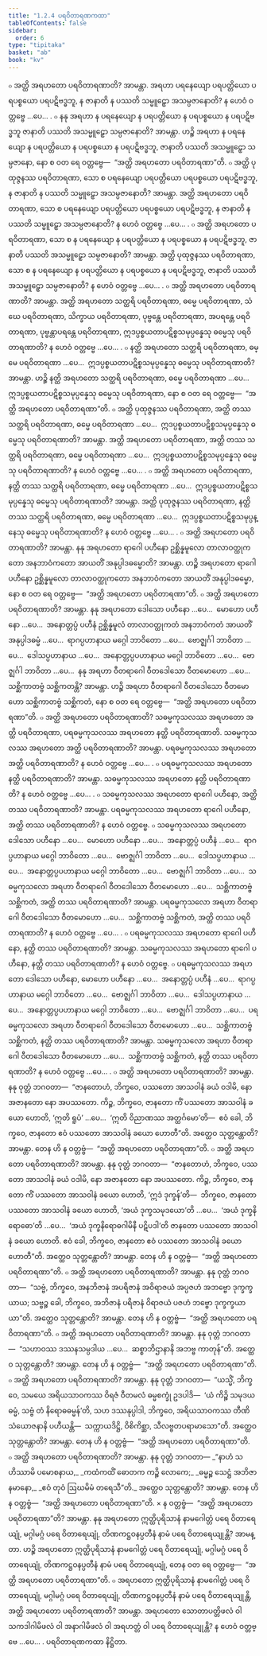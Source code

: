 ```yaml
---
title: "1.2.4 ပရဝိတာရဏကထာ"
tableOfContents: false
sidebar:
  order: 6
type: "tipitaka"
basket: "ab"
book: "kv"
---
```



<DynamicBreadcrumb />

<Division number="322" book="kv">

<Paragraph number="906" book="kv">
๐ အတ္ထိ အရဟတော ပရဝိတာရဏာတိ? အာမန္တာ. အရဟာ ပရနေယျော ပရပတ္တိယော ပရပစ္စယော ပရပဋိဗဒ္ဓဘူ, န ဇာနာတိ န ပဿတိ သမ္မူဠှော အသမ္ပဇာနောတိ? န ဟေဝံ ဝတ္တဗ္ဗေ …ပေ… .
</Paragraph>

<Paragraph number="907" book="kv">
๐ နနု အရဟာ န ပရနေယျော န ပရပတ္တိယော န ပရပစ္စယော န ပရပဋိဗဒ္ဓဘူ ဇာနာတိ ပဿတိ အသမ္မူဠှော သမ္ပဇာနောတိ? အာမန္တာ. ဟဉ္စိ အရဟာ န ပရနေယျော န ပရပတ္တိယော န ပရပစ္စယော န ပရပဋိဗဒ္ဓဘူ, ဇာနာတိ ပဿတိ အသမ္မူဠှော သမ္ပဇာနော, နော စ ဝတ ရေ ဝတ္တဗ္ဗေ—  “အတ္ထိ အရဟတော ပရဝိတာရဏာ”တိ.
</Paragraph>

<Paragraph number="908" book="kv">
๐ အတ္ထိ ပုထုဇ္ဇနဿ ပရဝိတာရဏာ, သော စ ပရနေယျော ပရပတ္တိယော ပရပစ္စယော ပရပဋိဗဒ္ဓဘူ, န ဇာနာတိ န ပဿတိ သမ္မူဠှော အသမ္ပဇာနောတိ? အာမန္တာ. အတ္ထိ အရဟတော ပရဝိတာရဏာ, သော စ ပရနေယျော ပရပတ္တိယော ပရပစ္စယော ပရပဋိဗဒ္ဓဘူ, န ဇာနာတိ န ပဿတိ သမ္မူဠှော အသမ္ပဇာနောတိ? န ဟေဝံ ဝတ္တဗ္ဗေ …ပေ… .
</Paragraph>

<Paragraph number="909" book="kv">
๐ အတ္ထိ အရဟတော ပရဝိတာရဏာ, သော စ န ပရနေယျော န ပရပတ္တိယော န ပရပစ္စယော န ပရပဋိဗဒ္ဓဘူ, ဇာနာတိ ပဿတိ အသမ္မူဠှော သမ္ပဇာနောတိ? အာမန္တာ. အတ္ထိ ပုထုဇ္ဇနဿ ပရဝိတာရဏာ, သော စ န ပရနေယျော န ပရပတ္တိယော န ပရပစ္စယော န ပရပဋိဗဒ္ဓဘူ, ဇာနာတိ ပဿတိ အသမ္မူဠှော သမ္ပဇာနောတိ? န ဟေဝံ ဝတ္တဗ္ဗေ …ပေ… .
</Paragraph>

<Paragraph number="910" book="kv">
๐ အတ္ထိ အရဟတော ပရဝိတာရဏာတိ? အာမန္တာ. အတ္ထိ အရဟတော သတ္ထရိ ပရဝိတာရဏာ, ဓမ္မေ ပရဝိတာရဏာ, သံဃေ ပရဝိတာရဏာ, သိက္ခာယ ပရဝိတာရဏာ, ပုဗ္ဗန္တေ ပရဝိတာရဏာ, အပရန္တေ ပရဝိတာရဏာ, ပုဗ္ဗန္တာပရန္တေ ပရဝိတာရဏာ, ဣဒပ္ပစ္စယတာပဋိစ္စသမုပ္ပန္နေသု ဓမ္မေသု ပရဝိတာရဏာတိ? န ဟေဝံ ဝတ္တဗ္ဗေ …ပေ… .
</Paragraph>

<Paragraph number="911" book="kv">
๐ နတ္ထိ အရဟတော သတ္ထရိ ပရဝိတာရဏာ, ဓမ္မေ ပရဝိတာရဏာ …ပေ…  ဣဒပ္ပစ္စယတာပဋိစ္စသမုပ္ပန္နေသု ဓမ္မေသု ပရဝိတာရဏာတိ? အာမန္တာ. ဟဉ္စိ နတ္ထိ အရဟတော သတ္ထရိ ပရဝိတာရဏာ, ဓမ္မေ ပရဝိတာရဏာ …ပေ…  ဣဒပ္ပစ္စယတာပဋိစ္စသမုပ္ပန္နေသု ဓမ္မေသု ပရဝိတာရဏာ, နော စ ဝတ ရေ ဝတ္တဗ္ဗေ—  “အတ္ထိ အရဟတော ပရဝိတာရဏာ”တိ.
</Paragraph>

<Paragraph number="912" book="kv">
๐ အတ္ထိ ပုထုဇ္ဇနဿ ပရဝိတာရဏာ, အတ္ထိ တဿ သတ္ထရိ ပရဝိတာရဏာ, ဓမ္မေ ပရဝိတာရဏာ …ပေ…  ဣဒပ္ပစ္စယတာပဋိစ္စသမုပ္ပန္နေသု ဓမ္မေသု ပရဝိတာရဏာတိ? အာမန္တာ. အတ္ထိ အရဟတော ပရဝိတာရဏာ, အတ္ထိ တဿ သတ္ထရိ ပရဝိတာရဏာ, ဓမ္မေ ပရဝိတာရဏာ …ပေ…  ဣဒပ္ပစ္စယတာပဋိစ္စသမုပ္ပန္နေသု ဓမ္မေသု ပရဝိတာရဏာတိ? န ဟေဝံ ဝတ္တဗ္ဗေ …ပေ… .
</Paragraph>

<Paragraph number="913" book="kv">
๐ အတ္ထိ အရဟတော ပရဝိတာရဏာ, နတ္ထိ တဿ သတ္ထရိ ပရဝိတာရဏာ, ဓမ္မေ ပရဝိတာရဏာ …ပေ…  ဣဒပ္ပစ္စယတာပဋိစ္စသမုပ္ပန္နေသု ဓမ္မေသု ပရဝိတာရဏာတိ? အာမန္တာ. အတ္ထိ ပုထုဇ္ဇနဿ ပရဝိတာရဏာ, နတ္ထိ တဿ သတ္ထရိ ပရဝိတာရဏာ, ဓမ္မေ ပရဝိတာရဏာ …ပေ…  ဣဒပ္ပစ္စယတာပဋိစ္စသမုပ္ပန္နေသု ဓမ္မေသု ပရဝိတာရဏာတိ? န ဟေဝံ ဝတ္တဗ္ဗေ …ပေ… .
</Paragraph>

</Division>
<Division number="323" book="kv">

<Paragraph number="914" book="kv">
๐ အတ္ထိ အရဟတော ပရဝိတာရဏာတိ? အာမန္တာ. နနု အရဟတော ရာဂေါ ပဟီနော ဥစ္ဆိန္နမူလော တာလာဝတ္ထုကတော အနဘာဝံကတော အာယတိံ အနုပ္ပါဒဓမ္မောတိ? အာမန္တာ. ဟဉ္စိ အရဟတော ရာဂေါ ပဟီနော ဥစ္ဆိန္နမူလော တာလာဝတ္ထုကတော အနဘာဝံကတော အာယတိံ အနုပ္ပါဒဓမ္မော, နော စ ဝတ ရေ ဝတ္တဗ္ဗေ—  “အတ္ထိ အရဟတော ပရဝိတာရဏာ”တိ.
</Paragraph>

<Paragraph number="915" book="kv">
๐ အတ္ထိ အရဟတော ပရဝိတာရဏာတိ? အာမန္တာ. နနု အရဟတော ဒေါသော ပဟီနော …ပေ…  မောဟော ပဟီနော …ပေ…  အနောတ္တပ္ပံ ပဟီနံ ဥစ္ဆိန္နမူလံ တာလာဝတ္ထုကတံ အနဘာဝံကတံ အာယတိံ အနုပ္ပါဒဓမ္မံ …ပေ…  ရာဂပ္ပဟာနာယ မဂ္ဂေါ ဘာဝိတော …ပေ…  ဗောဇ္ဈင်္ဂါ ဘာဝိတာ …ပေ…  ဒေါသပ္ပဟာနာယ …ပေ…  အနောတ္တပ္ပပဟာနာယ မဂ္ဂေါ ဘာဝိတော …ပေ…  ဗောဇ္ဈင်္ဂါ ဘာဝိတာ …ပေ…  နနု အရဟာ ဝီတရာဂေါ ဝီတဒေါသော ဝီတမောဟော …ပေ…  သစ္ဆိကာတဗ္ဗံ သစ္ဆိကတန္တိ? အာမန္တာ. ဟဉ္စိ အရဟာ ဝီတရာဂေါ ဝီတဒေါသော ဝီတမောဟော သစ္ဆိကာတဗ္ဗံ သစ္ဆိကတံ, နော စ ဝတ ရေ ဝတ္တဗ္ဗေ—  “အတ္ထိ အရဟတော ပရဝိတာရဏာ”တိ.
</Paragraph>

</Division>
<Division number="324" book="kv">

<Paragraph number="916" book="kv">
๐ အတ္ထိ အရဟတော ပရဝိတာရဏာတိ? သဓမ္မကုသလဿ အရဟတော အတ္ထိ ပရဝိတာရဏာ, ပရဓမ္မကုသလဿ အရဟတော နတ္ထိ ပရဝိတာရဏာတိ. သဓမ္မကုသလဿ အရဟတော အတ္ထိ ပရဝိတာရဏာတိ? အာမန္တာ. ပရဓမ္မကုသလဿ အရဟတော အတ္ထိ ပရဝိတာရဏာတိ? န ဟေဝံ ဝတ္တဗ္ဗေ …ပေ… .
</Paragraph>

<Paragraph number="917" book="kv">
๐ ပရဓမ္မကုသလဿ အရဟတော နတ္ထိ ပရဝိတာရဏာတိ? အာမန္တာ. သဓမ္မကုသလဿ အရဟတော နတ္ထိ ပရဝိတာရဏာတိ? န ဟေဝံ ဝတ္တဗ္ဗေ …ပေ… .
</Paragraph>

<Paragraph number="918" book="kv">
๐ သဓမ္မကုသလဿ အရဟတော ရာဂေါ ပဟီနော, အတ္ထိ တဿ ပရဝိတာရဏာတိ? အာမန္တာ. ပရဓမ္မကုသလဿ အရဟတော ရာဂေါ ပဟီနော, အတ္ထိ တဿ ပရဝိတာရဏာတိ? န ဟေဝံ ဝတ္တဗ္ဗေ.
</Paragraph>

<Paragraph number="919" book="kv">
๐ သဓမ္မကုသလဿ အရဟတော ဒေါသော ပဟီနော …ပေ…  မောဟော ပဟီနော …ပေ…  အနောတ္တပ္ပံ ပဟီနံ …ပေ…  ရာဂပ္ပဟာနာယ မဂ္ဂေါ ဘာဝိတော …ပေ…  ဗောဇ္ဈင်္ဂါ ဘာဝိတာ …ပေ…  ဒေါသပ္ပဟာနာယ …ပေ…  အနောတ္တပ္ပပဟာနာယ မဂ္ဂေါ ဘာဝိတော …ပေ…  ဗောဇ္ဈင်္ဂါ ဘာဝိတာ …ပေ…  သဓမ္မကုသလော အရဟာ ဝီတရာဂေါ ဝီတဒေါသော ဝီတမောဟော …ပေ…  သစ္ဆိကာတဗ္ဗံ သစ္ဆိကတံ, အတ္ထိ တဿ ပရဝိတာရဏာတိ? အာမန္တာ. ပရဓမ္မကုသလော အရဟာ ဝီတရာဂေါ ဝီတဒေါသော ဝီတမောဟော …ပေ…  သစ္ဆိကာတဗ္ဗံ သစ္ဆိကတံ, အတ္ထိ တဿ ပရဝိတာရဏာတိ? န ဟေဝံ ဝတ္တဗ္ဗေ …ပေ… .
</Paragraph>

<Paragraph number="920" book="kv">
๐ ပရဓမ္မကုသလဿ အရဟတော ရာဂေါ ပဟီနော, နတ္ထိ တဿ ပရဝိတာရဏာတိ? အာမန္တာ. သဓမ္မကုသလဿ အရဟတော ရာဂေါ ပဟီနော, နတ္ထိ တဿ ပရဝိတာရဏာတိ? န ဟေဝံ ဝတ္တဗ္ဗေ.
</Paragraph>

<Paragraph number="921" book="kv">
๐ ပရဓမ္မကုသလဿ အရဟတော ဒေါသော ပဟီနော, မောဟော ပဟီနော …ပေ…  အနောတ္တပ္ပံ ပဟီနံ …ပေ…  ရာဂပ္ပဟာနာယ မဂ္ဂေါ ဘာဝိတော …ပေ…  ဗောဇ္ဈင်္ဂါ ဘာဝိတာ …ပေ…  ဒေါသပ္ပဟာနာယ …ပေ…  အနောတ္တပ္ပပဟာနာယ မဂ္ဂေါ ဘာဝိတော …ပေ…  ဗောဇ္ဈင်္ဂါ ဘာဝိတာ …ပေ…  ပရဓမ္မကုသလော အရဟာ ဝီတရာဂေါ ဝီတဒေါသော ဝီတမောဟော …ပေ…  သစ္ဆိကာတဗ္ဗံ သစ္ဆိကတံ, နတ္ထိ တဿ ပရဝိတာရဏာတိ? အာမန္တာ. သဓမ္မကုသလော အရဟာ ဝီတရာဂေါ ဝီတဒေါသော ဝီတမောဟော …ပေ…  သစ္ဆိကာတဗ္ဗံ သစ္ဆိကတံ, နတ္ထိ တဿ ပရဝိတာရဏာတိ? န ဟေဝံ ဝတ္တဗ္ဗေ …ပေ… .
</Paragraph>

</Division>
<Division number="325" book="kv">

<Paragraph number="922" book="kv">
๐ အတ္ထိ အရဟတော ပရဝိတာရဏာတိ? အာမန္တာ. နနု ဝုတ္တံ ဘဂဝတာ—  “ဇာနတောဟံ, ဘိက္ခဝေ, ပဿတော အာသဝါနံ ခယံ ဝဒါမိ, နော အဇာနတော နော အပဿတော. ကိဉ္စ, ဘိက္ခဝေ, ဇာနတော ကိံ ပဿတော အာသဝါနံ ခယော ဟောတိ, ‘ဣတိ ရူပံ’ …ပေ…  ‘ဣတိ ဝိညာဏဿ အတ္ထင်္ဂမော’တိ—  ဧဝံ ခေါ, ဘိက္ခဝေ, ဇာနတော ဧဝံ ပဿတော အာသဝါနံ ခယော ဟောတီ”တိ. အတ္ထေဝ သုတ္တန္တောတိ? အာမန္တာ. တေန ဟိ န ဝတ္တဗ္ဗံ—  “အတ္ထိ အရဟတော ပရဝိတာရဏာ”တိ.
</Paragraph>

<Paragraph number="923" book="kv">
๐ အတ္ထိ အရဟတော ပရဝိတာရဏာတိ? အာမန္တာ. နနု ဝုတ္တံ ဘဂဝတာ—  “ဇာနတောဟံ, ဘိက္ခဝေ, ပဿတော အာသဝါနံ ခယံ ဝဒါမိ, နော အဇာနတော နော အပဿတော. ကိဉ္စ, ဘိက္ခဝေ, ဇာနတော ကိံ ပဿတော အာသဝါနံ ခယော ဟောတိ, ‘ဣဒံ ဒုက္ခန်’တိ—  ဘိက္ခဝေ, ဇာနတော ပဿတော အာသဝါနံ ခယော ဟောတိ, ‘အယံ ဒုက္ခသမုဒယော’တိ …ပေ…  ‘အယံ ဒုက္ခနိရောဓော’တိ …ပေ…  ‘အယံ ဒုက္ခနိရောဓဂါမိနီ ပဋိပဒါ’တိ ဇာနတော ပဿတော အာသဝါနံ ခယော ဟောတိ. ဧဝံ ခေါ, ဘိက္ခဝေ, ဇာနတော ဧဝံ ပဿတော အာသဝါနံ ခယော ဟောတီ”တိ. အတ္ထေဝ သုတ္တန္တောတိ? အာမန္တာ. တေန ဟိ န ဝတ္တဗ္ဗံ—  “အတ္ထိ အရဟတော ပရဝိတာရဏာ”တိ.
</Paragraph>

<Paragraph number="924" book="kv">
๐ အတ္ထိ အရဟတော ပရဝိတာရဏာတိ? အာမန္တာ. နနု ဝုတ္တံ ဘဂဝတာ—  “သဗ္ဗံ, ဘိက္ခဝေ, အနဘိဇာနံ အပရိဇာနံ အဝိရာဇယံ အပ္ပဇဟံ အဘဗ္ဗော ဒုက္ခက္ခယာယ; သဗ္ဗဉ္စ ခေါ, ဘိက္ခဝေ, အဘိဇာနံ ပရိဇာနံ ဝိရာဇယံ ပဇဟံ ဘဗ္ဗော ဒုက္ခက္ခယာယာ”တိ. အတ္ထေဝ သုတ္တန္တောတိ? အာမန္တာ. တေန ဟိ န ဝတ္တဗ္ဗံ—  “အတ္ထိ အရဟတော ပရဝိတာရဏာ”တိ.
</Paragraph>

<Paragraph number="925" book="kv">
๐ အတ္ထိ အရဟတော ပရဝိတာရဏာတိ? အာမန္တာ. နနု ဝုတ္တံ ဘဂဝတာ—  “သဟာဝဿ ဒဿနသမ္ပဒါယ …ပေ…  ဆစ္စာဘိဌာနာနိ အဘဗ္ဗ ကာတုန်”တိ. အတ္ထေဝ သုတ္တန္တောတိ? အာမန္တာ. တေန ဟိ န ဝတ္တဗ္ဗံ—  “အတ္ထိ အရဟတော ပရဝိတာရဏာ”တိ.
</Paragraph>

<Paragraph number="926" book="kv">
๐ အတ္ထိ အရဟတော ပရဝိတာရဏာတိ? အာမန္တာ. နနု ဝုတ္တံ ဘဂဝတာ—  “ယသ္မိံ, ဘိက္ခဝေ, သမယေ အရိယသာဝကဿ ဝိရဇံ ဝီတမလံ ဓမ္မစက္ခုံ ဥဒပါဒိ—  ‘ယံ ကိဉ္စိ သမုဒယဓမ္မံ, သဗ္ဗံ တံ နိရောဓဓမ္မန်’တိ, သဟ ဒဿနုပ္ပါဒါ, ဘိက္ခဝေ, အရိယသာဝကဿ တီဏိ သံယောဇနာနိ ပဟီယန္တိ—  သက္ကာယဒိဋ္ဌိ, ဝိစိကိစ္ဆာ, သီလဗ္ဗတပရာမာသော”တိ. အတ္ထေဝ သုတ္တန္တောတိ? အာမန္တာ. တေန ဟိ န ဝတ္တဗ္ဗံ—  “အတ္ထိ အရဟတော ပရဝိတာရဏာ”တိ.
</Paragraph>

<Paragraph number="927" book="kv">
๐ အတ္ထိ အရဟတော ပရဝိတာရဏာတိ? အာမန္တာ. နနု ဝုတ္တံ ဘဂဝတာ—
</Paragraph>

<Paragraph number="928" type="verses" book="kv">
_“နာဟံ သဟိဿာမိ ပမောစနာယ,_  
_ကထံကထိံ ဓောတက ကဉ္စိ လောကေ;_  
_ဓမ္မဉ္စ သေဋ္ဌံ အဘိဇာနမာနော,_  
_ဧဝံ တုဝံ ဩဃမိမံ တရေသီ”တိ._  

</Paragraph>

<Paragraph number="929" book="kv">
အတ္ထေဝ သုတ္တန္တောတိ? အာမန္တာ. တေန ဟိ န ဝတ္တဗ္ဗံ—  “အတ္ထိ အရဟတော ပရဝိတာရဏာ”တိ.
</Paragraph>

<Paragraph number="930" book="kv">
× န ဝတ္တဗ္ဗံ—  “အတ္ထိ အရဟတော ပရဝိတာရဏာ”တိ? အာမန္တာ. နနု အရဟတော ဣတ္ထိပုရိသာနံ နာမဂေါတ္တံ ပရေ ဝိတာရေယျုံ, မဂ္ဂါမဂ္ဂံ ပရေ ဝိတာရေယျုံ, တိဏကဋ္ဌဝနပ္ပတီနံ နာမံ ပရေ ဝိတာရေယျုန္တိ? အာမန္တာ. ဟဉ္စိ အရဟတော ဣတ္ထိပုရိသာနံ နာမဂေါတ္တံ ပရေ ဝိတာရေယျုံ, မဂ္ဂါမဂ္ဂံ ပရေ ဝိတာရေယျုံ, တိဏကဋ္ဌဝနပ္ပတီနံ နာမံ ပရေ ဝိတာရေယျုံ, တေန ဝတ ရေ ဝတ္တဗ္ဗေ—  “အတ္ထိ အရဟတော ပရဝိတာရဏာ”တိ.
</Paragraph>

<Paragraph number="931" book="kv">
๐ အရဟတော ဣတ္ထိပုရိသာနံ နာမဂေါတ္တံ ပရေ ဝိတာရေယျုံ, မဂ္ဂါမဂ္ဂံ ပရေ ဝိတာရေယျုံ, တိဏကဋ္ဌဝနပ္ပတီနံ နာမံ ပရေ ဝိတာရေယျုန္တိ, အတ္ထိ အရဟတော ပရဝိတာရဏာတိ? အာမန္တာ. အရဟတော သောတာပတ္တိဖလံ ဝါ သကဒါဂါမိဖလံ ဝါ အနာဂါမိဖလံ ဝါ အရဟတ္တံ ဝါ ပရေ ဝိတာရေယျုန္တိ? န ဟေဝံ ဝတ္တဗ္ဗေ …ပေ… .

</Paragraph>
</Division>

<Paragraph number="932" type="center" book="kv">
ပရဝိတာရဏကထာ နိဋ္ဌိတာ.
</Paragraph>